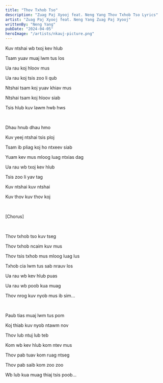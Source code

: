 ```yaml
---
title: "Thov Txhob Tso"
description: "Zuag Paj Xyooj feat. Neng Yang Thov Txhob Tso Lyrics"
artist: "Zuag Paj Xyooj feat. Neng Yang Zuag Paj Xyooj"
writtenBy: "Neng Yang"
pubDate: "2024-04-05"
heroImage: "/artists/nkauj-picture.png"
---
```


Kuv ntshai wb txoj kev hlub

Tsam yuav muaj lwm tus los

Ua rau koj hloov mus

Ua rau koj tsis zoo li qub

Ntshai tsam koj yuav khiav mus

Ntshai tsam koj hloov siab

Tsis hlub kuv lawm hwb hws

<br />

Dhau hnub dhau hmo

Kuv yeej ntshai tsis ploj

Tsam ib pliag koj ho ntxeev siab

Yuam kev mus mloog luag ntxias dag

Ua rau wb txoj kev hlub

Tsis zoo li yav tag

Kuv ntshai kuv ntshai

Kuv thov kuv thov koj

<br />

[Chorus]

<br />

Thov txhob tso kuv tseg

Thov txhob ncaim kuv mus

Thov tsis txhob mus mloog luag lus

Txhob cia lwm tus sab nrauv los

Ua rau wb kev hlub puas

Ua rau wb poob kua muag

Thov nrog kuv nyob mus ib sim...

<br />

Paub tias muaj lwm tus pom

Koj thiab kuv nyob ntawm nov

Thov lub ntuj lub teb

Kom wb kev hlub kom ntev mus

Thov pab tuav kom ruag ntseg

Thov pab saib kom zoo zoo

Wb lub kua muag thiaj tsis poob...

